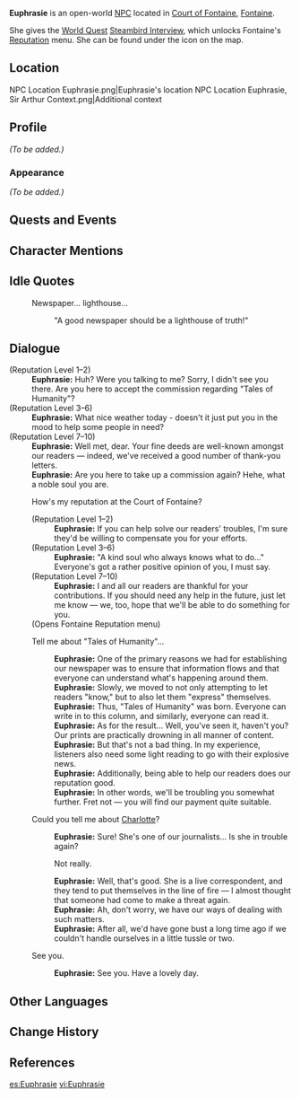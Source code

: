 {{Meta
<!-- Remove this template after adding the missing info -->
|missing_NPC_profile  = yes
}}
{{Character Infobox
|type             = Open-World NPC
|image            = NPC Euphrasie.png
|realname         = <!-- Optional, if different from in-game name -->
|deceased         = <!-- Past (for deceased prior to events of the game) or free response -->
|region           = Fontaine
|location         = Fontaine
|affiliation      = The Steambird
|title            = Chief Editor of The Steambird

|ancestry         = <!-- Clan/family -->
|father           = 
|mother           = 
|spouse           = 
|sibling          = 
|child            = 
|relative         = 

|voiceEN          = [[imdb:nm13268019|Kelsey Poppen]]<ref name="Kelsey Poppen">Twitter: [https://twitter.com/KelseyPoppen/status/1691835297804230790 EN VA Self Announcement] ([https://web.archive.org/web/20230816221706/https://twitter.com/KelseyPoppen/status/1691835297804230790 Archived])</ref>
|voiceCN          = 
|voiceJP          = {{w|ja:ほなみ|Honami ({{ja|ほなみ}})}}<ref name="Honami">Twitter: [https://twitter.com/honami0723/status/1697521748928041165 JP VA Self Announcement] ([https://web.archive.org/web/20230913074948/https://twitter.com/honami0723/status/1697521748928041165 Archived])</ref>
|voiceKR          = 
|dialoguereward   = 
}}
'''Euphrasie''' is an open-world [[NPC]] located in [[Court of Fontaine]], [[Fontaine]].

She gives the [[World Quest]] [[Steambird Interview]], which unlocks Fontaine's [[Reputation]] menu. She can be found under the {{Icon|Reputation}} icon on the map.

==Location==
<gallery>
NPC Location Euphrasie.png|Euphrasie's location
NPC Location Euphrasie, Sir Arthur Context.png|Additional context
</gallery>

==Profile==
{{Quote
|Euphrasie is the Chief Editor of [[The Steambird]]. She shoulders a great many responsibilities in addition to her work at the agency — she posts commissions for local residents' everyday troubles, assists the [[Palais Mermonia]] in putting up posters for criminals and dangerous monsters wanted by the [[Maison Gardiennage]], and taps into the newspaper's powerful sources to find and contact people best suited for the missions... If you can solve problems for local citizens, maintain the order of the wilds of [[Fontaine]], and build up your reputation steadily, you may earn rewards from different clients via Euphrasie...
|[[Map]] description: Chief Editor of The Steambird
}}
''(To be added.)''

===Appearance===
''(To be added.)''

==Quests and Events==
{{Quests and Events}}

==Character Mentions==
{{Character Mentions}}

==Idle Quotes==
{{Dialogue Start}}
: {{DIcon|Idle}} Newspaper... lighthouse...
:: {{A|VO Euphrasie 01.ogg}} "A good newspaper should be a lighthouse of truth!"
{{Dialogue End}}

==Dialogue==
{{Dialogue Start}}
;(Reputation Level 1&ndash;2)
:'''Euphrasie:''' Huh? Were you talking to me? Sorry, I didn't see you there. Are you here to accept the commission regarding "Tales of Humanity"?
;(Reputation Level 3&ndash;6)
:'''Euphrasie:''' What nice weather today - doesn't it just put you in the mood to help some people in need?
;(Reputation Level 7&ndash;10)
:'''Euphrasie:''' Well met, dear. Your fine deeds are well-known amongst our readers &mdash; indeed, we've received a good number of thank-you letters.
:'''Euphrasie:''' Are you here to take up a commission again? Hehe, what a noble soul you are.
:{{DIcon|Reputation}} How's my reputation at the Court of Fontaine?
:;(Reputation Level 1&ndash;2)
::'''Euphrasie:''' If you can help solve our readers' troubles, I'm sure they'd be willing to compensate you for your efforts.
:;(Reputation Level 3&ndash;6)
::'''Euphrasie:''' "A kind soul who always knows what to do..." Everyone's got a rather positive opinion of you, I must say.
:;(Reputation Level 7&ndash;10)
::'''Euphrasie:''' I and all our readers are thankful for your contributions. If you should need any help in the future, just let me know &mdash; we, too, hope that we'll be able to do something for you.
:;(Opens Fontaine Reputation menu)
:{{DIcon}} Tell me about "Tales of Humanity"...
::'''Euphrasie:''' One of the primary reasons we had for establishing our newspaper was to ensure that information flows and that everyone can understand what's happening around them.
::'''Euphrasie:''' Slowly, we moved to not only attempting to let readers "know," but to also let them "express" themselves.
::'''Euphrasie:''' Thus, "Tales of Humanity" was born. Everyone can write in to this column, and similarly, everyone can read it.
::'''Euphrasie:''' As for the result... Well, you've seen it, haven't you? Our prints are practically drowning in all manner of content.
::'''Euphrasie:''' But that's not a bad thing. In my experience, listeners also need some light reading to go with their explosive news.
::'''Euphrasie:''' Additionally, being able to help our readers does our reputation good.
::'''Euphrasie:''' In other words, we'll be troubling you somewhat further. Fret not &mdash; you will find our payment quite suitable.
:{{DIcon}} Could you tell me about [[Charlotte]]?
::'''Euphrasie:''' Sure! She's one of our journalists... Is she in trouble again?
::{{DIcon}} Not really.
::'''Euphrasie:''' Well, that's good. She is a live correspondent, and they tend to put themselves in the line of fire &mdash; I almost thought that someone had come to make a threat again.
::'''Euphrasie:''' Ah, don't worry, we have our ways of dealing with such matters.
::'''Euphrasie:''' After all, we'd have gone bust a long time ago if we couldn't handle ourselves in a little tussle or two.
:{{DIcon}} See you.
::'''Euphrasie:''' See you. Have a lovely day.
{{Dialogue End}}
<!--
==Event Dialogue==
===Event Name===
{{Dialogue Start}}
:'''Aeval:'''
{{Dialogue End}}
-->

==Other Languages==
{{Other Languages
|default_hidden = 1
|en        = Euphrasie
|zhs       = 欧芙
|zhs_rm    = Ōufú
|zht       = 歐芙
|zht_rm    = Ōufú
|ja        = ユーフラシア
|ja_rm     = Yuufurashia
|ko        = 외프라지
|es        = Euphrasie
|fr        = Euphrasie
|ru        = Евфрасия
|th        = Euphrasie
|vi        = Euphrasie
|de        = Euphrasie
|id        = Euphrasie
|pt        = Euphrasie
|tr        = Euphrasie
|it        = Euphrasie
}}

==Change History==
{{Change History|4.0}}

==References==
{{Reflist}}

[[es:Euphrasie]]
[[vi:Euphrasie]]